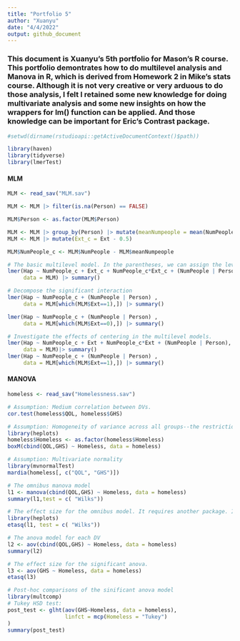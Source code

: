 ```yaml
---
title: "Portfolio 5"
author: "Xuanyu"
date: "4/4/2022"
output: github_document
---
```


### This document is Xuanyu's 5th portfolio for Mason's R course. This portfolio demontrates how to do multilevel analysis and Manova in R, which is derived from Homework 2 in Mike's stats course. Although it is not very creative or very arduous to do those analysis, I felt I retained some new knowledge for doing multivariate analysis and some new insights on how the wrappers for lm() function can be applied. And those knowledge can be important for Eric's Contrast package. 


```r
#setwd(dirname(rstudioapi::getActiveDocumentContext()$path))

library(haven)
library(tidyverse)
library(lmerTest)
```


#### MLM

```r
MLM <- read_sav("MLM.sav")

MLM <- MLM |> filter(is.na(Person) == FALSE)

MLM$Person <- as.factor(MLM$Person)

MLM <- MLM |> group_by(Person) |> mutate(meanNumpeople = mean(NumPeople)) 
MLM <- MLM |> mutate(Ext_c = Ext - 0.5)

MLM$NumPeople_c <- MLM$NumPeople - MLM$meanNumpeople

# The basic multilevel model. In the parentheses, we can assign the level one observations and the level two restriction for the level one observations. It can also be understood as the random effects of person for the level one IV. 
lmer(Hap ~ NumPeople_c + Ext_c + NumPeople_c*Ext_c + (NumPeople | Person),
     data = MLM) |> summary()

# Decompose the significant interaction
lmer(Hap ~ NumPeople_c + (NumPeople | Person) ,
     data = MLM[which(MLM$Ext==1),]) |> summary()

lmer(Hap ~ NumPeople_c + (NumPeople | Person) ,
     data = MLM[which(MLM$Ext==0),]) |> summary()

# Investigate the effects of centering in the multilevel models. 
lmer(Hap ~ NumPeople_c + Ext + NumPeople_c*Ext + (NumPeople | Person),
     data = MLM)|> summary()
lmer(Hap ~ NumPeople_c + (NumPeople | Person) ,
     data = MLM[which(MLM$Ext==1),]) |> summary()

```

#### MANOVA
```r

homeless <- read_sav("Homelessness.sav")

# Assumption: Medium correlation between DVs.
cor.test(homeless$QOL, homeless$GHS)

# Assumption: Homogeneity of variance across all groups--the restriction for least square estimation
library(heplots)
homeless$Homeless <- as.factor(homeless$Homeless)
boxM(cbind(QOL,GHS) ~ Homeless, data = homeless)

# Assumption: Multivariate normality
library(mvnormalTest)
mardia(homeless[, c("QOL", "GHS")])

# The omnibus manova model
l1 <- manova(cbind(QOL,GHS) ~ Homeless, data = homeless)
summary(l1,test = c( "Wilks"))

# The effect size for the omnibus model. It requires another package. In our contrast package, we can possibly combine those typical effect sizes and criterions in psychology into our package, or at least, put them as dependencies of our package. 
library(heplots)
etasq(l1, test = c( "Wilks"))

# The anova model for each DV
l2 <- aov(cbind(QOL,GHS) ~ Homeless, data = homeless)
summary(l2)

# The effect size for the significant anova.
l3 <- aov(GHS ~ Homeless, data = homeless)
etasq(l3)

# Post-hoc comparisons of the sinificant anova model
library(multcomp)
# Tukey HSD test:
post_test <- glht(aov(GHS~Homeless, data = homeless), 
                  linfct = mcp(Homeless = "Tukey")
)
summary(post_test)


```


